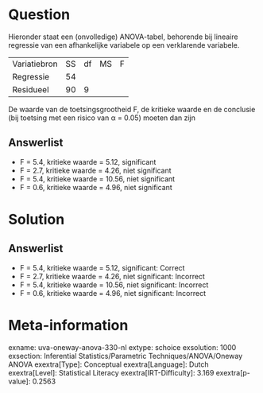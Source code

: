 Question
========

Hieronder staat een (onvolledige) ANOVA-tabel, behorende bij lineaire
regressie van een afhankelijke variabele op een verklarende variabele.

  -------------- ---- ---- ---- ---
  Variatiebron   SS   df   MS   F
  Regressie      54              
  Residueel      90   9          
  -------------- ---- ---- ---- ---

De waarde van de toetsingsgrootheid F, de kritieke waarde en de
conclusie (bij toetsing met een risico van α = 0.05) moeten dan zijn

Answerlist
----------

* F = 5.4, kritieke waarde = 5.12, significant
* F = 2.7, kritieke waarde = 4.26, niet significant
* F = 5.4, kritieke waarde = 10.56, niet significant
* F = 0.6, kritieke waarde = 4.96, niet significant

Solution
========

Answerlist
----------

* F = 5.4, kritieke waarde = 5.12, significant: Correct
* F = 2.7, kritieke waarde = 4.26, niet significant: Incorrect
* F = 5.4, kritieke waarde = 10.56, niet significant: Incorrect
* F = 0.6, kritieke waarde = 4.96, niet significant: Incorrect

Meta-information
================
exname: uva-oneway-anova-330-nl
extype: schoice
exsolution: 1000
exsection: Inferential Statistics/Parametric Techniques/ANOVA/Oneway ANOVA
exextra[Type]: Conceptual
exextra[Language]: Dutch
exextra[Level]: Statistical Literacy
exextra[IRT-Difficulty]: 3.169
exextra[p-value]: 0.2563
